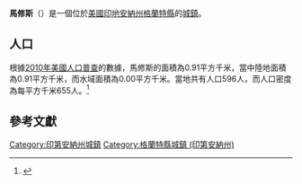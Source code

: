 {{noteTA
|G1=USState
|G2=地名
|G3=Unit
}}
{{Infobox settlement
|name            = 馬修斯
|native_name = Matthews
|settlement_type          = [[鎮|城鎮]]
|image_skyline            = Matthews, Indiana.jpg
|imagesize                = 250px
|image_map                = Grant County Indiana Incorporated and Unincorporated areas Matthews Highlighted 1847592.svg
|mapsize                  = 250px
|subdivision_type         = [[世界政區索引|國家]]
|subdivision_type1        = [[美国州份|州份]]
|subdivision_type2        = [[印地安納州行政區劃|縣]]
|subdivision_name         = [[美国|美国]]
|subdivision_name1        = [[印地安納州|印地安納州]]
|subdivision_name2        = [[格蘭特縣_(印地安納州)|格蘭特縣]]
|elevation_ft             = 879
|elevation_m              = 268
|timezone                 = [[北美东部时区|EST]]
|area_total_km2           = 0.91
|area_land_km2            = 0.91
|area_water_km2           = 0.00
|area_total_sq_mi         = 
|area_land_sq_mi          = 
|area_water_sq_mi         = 
|population_as_of         = [[2010年美國人口普查|2010]]
|population_footnotes     = 
|population_total         = 596
|population_density_km2   = auto
|population_density_sq_mi = auto
|utc_offset               = -5
|coordinates              = {{coord|40|23|13|N|85|29|45|W|display=inline,title}}
| coor_pinpoint           = 
| coordinates_footnotes   = 
|timezone_DST             = EDT
|utc_offset_DST           = -4
|postal_code_type         = [[美國郵區編號|郵區編號]]
|postal_code              = 46957
|area_code                = [[北美電話區號765|765]]
|blank_name = [[地名信息系统|GNIS ID]]
|blank_info = 438731<ref name="GNIS">{{cite gnis|438731|Matthews}}</ref>
}}
'''馬修斯'''（{{lang-en|Matthews}}）是一個位於[[美國|美國]][[印地安納州|印地安納州]][[格蘭特縣_(印地安納州)|格蘭特縣]]的[[鎮|城鎮]]。

== 人口 ==
根據[[2010年美國人口普查|2010年美國人口普查]]的數據，馬修斯的面積為0.91平方千米，當中陸地面積為0.91平方千米，而水域面積為0.00平方千米。當地共有人口596人，而人口密度為每平方千米655人。<ref name="GR8">{{cite web|url=http://factfinder2.census.gov|publisher=[[美国人口调查局|美国人口调查局]]|accessdate=2011-05-14|title=American FactFinder|archive-date=2011-07-26|archive-url=https://web.archive.org/web/20110726025515/http://factfinder2.census.gov/|dead-url=no}}</ref>

== 參考文獻 ==
{{reflist}}

{{格蘭特縣 (印地安納州)}}

{{DEFAULTSORT:Matthews, Indiana}}
[[Category:印第安納州城鎮|Category:印第安納州城鎮]]
[[Category:格蘭特縣城鎮_(印第安納州)|Category:格蘭特縣城鎮 (印第安納州)]]

{{Indiana-geo-stub}}